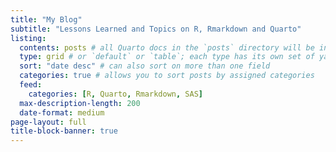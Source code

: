 ```yaml
---
title: "My Blog"
subtitle: "Lessons Learned and Topics on R, Rmarkdown and Quarto"
listing: 
  contents: posts # all Quarto docs in the `posts` directory will be included on your listing page
  type: grid # or `default` or `table`; each type has its own set of yaml options to include
  sort: "date desc" # can also sort on more than one field
  categories: true # allows you to sort posts by assigned categories 
  feed:
    categories: [R, Quarto, Rmarkdown, SAS]
  max-description-length: 200
  date-format: medium
page-layout: full
title-block-banner: true
---
```

